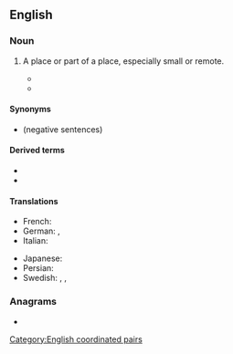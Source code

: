 ==English==

===Noun===
{{en-noun|nooks and crannies}}

# {{lb|en|idiomatic}} A place or part of a place, especially small or remote.
#: {{ux|en|Everyone went to sleep in some '''nook and cranny''' of the house.}}
#* {{quote-book|en|year=1966
|author=Pat Shaw Iversen (tr.)
|chapter=Soup from a Sausage Peg
|title=The Snow Queen and Other Tales
|edition=1st ed.
|original=Fairy Tales
|by={{w|Hans Christian Andersen}}
|page=224
|pageurl=http://books.google.com/books?id=2tjWAAAAMAAJ&q=%22from+your+own+nook+and+cranny%22#search_anchor
|passage=It's strange to come away from home, from your own '''nook and cranny''', to go by ship – which is also a kind of '''nook and cranny''' – and then suddenly be more than a hundred miles away and stand in a foreign land!}}
#* {{quote-journal|en|date=2021 April 7|author=Christian Wolmar|title=Electrification is a given... but comfort matters as well|journal=RAIL|issue=928|page=47|text=Ever since the post-war spread of the motor car, the railways have had to contend with tough competition, but have had an inherent advantage in the commuter and inter-city markets. Now they are about to face two new enemies - a technology that everyone has learnt to use and a virus that many people think lurks in every '''nook and cranny''' of the rail system.}}

====Synonyms====
* {{l|en|nook or cranny}} (negative sentences)

====Derived terms====
* {{l|en|every nook and cranny}}
* {{l|en|every old nook and cranny}}

====Translations====
{{trans-top|small or remote place}}
* French: {{t|fr|tous les coins et les recoins}}
* German: {{t+|de|Winkel|m}}, {{t|de|in jeder Ecke und jedem Winkel}} {{qualifier|in every nook and cranny}}
* Italian: {{t+|it|anfratto|m}}
{{trans-mid}}
* Japanese: {{t|ja|隅々まで|tr=sumizumi made}}
* Persian: {{t|fa|سوراخ سنبه|tr=surâx sombe}}
* Swedish: {{t+|sv|skrymsle|n}}, {{t+|sv|vrå|c}}, {{t|sv|skrymslen och vrår}} {{qualifier|nooks and crannies}}
{{trans-bottom}}

===Anagrams===
* {{anagrams|en|a=aacdknnnnoory|crook and nanny}}

[[Category:English coordinated pairs]]